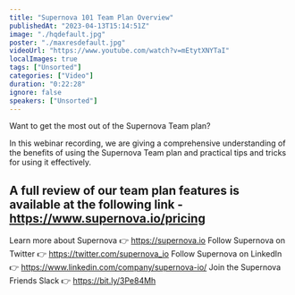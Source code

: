 ```yaml
---
title: "Supernova 101 Team Plan Overview"
publishedAt: "2023-04-13T15:14:51Z"
image: "./hqdefault.jpg"
poster: "./maxresdefault.jpg"
videoUrl: "https://www.youtube.com/watch?v=mEtytXNYTaI"
localImages: true
tags: ["Unsorted"]
categories: ["Video"]
duration: "0:22:28"
ignore: false
speakers: ["Unsorted"]
---
```


Want to get the most out of the Supernova Team plan?

In this webinar recording, we are giving a comprehensive understanding of the benefits of using the Supernova Team plan and practical tips and tricks for using it effectively.

## A full review of our team plan features is available at the following link - https://www.supernova.io/pricing

Learn more about Supernova 👉 https://supernova.io
Follow Supernova on Twitter 👉 https://twitter.com/supernova_io
Follow Supernova on LinkedIn 👉 https://www.linkedin.com/company/supernova-io/
Join the Supernova Friends Slack 👉 https://bit.ly/3Pe84Mh
